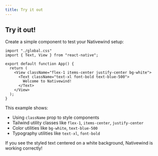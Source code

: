 ```yaml
---
title: Try it out
---
```


## Try it out!

Create a simple component to test your Nativewind setup:

```tsx title="App.tsx"
import "./global.css"
import { Text, View } from "react-native";

export default function App() {
  return (
    <View className="flex-1 items-center justify-center bg-white">
      <Text className="text-xl font-bold text-blue-500">
        Welcome to Nativewind!
      </Text>
    </View>
  );
}
```

This example shows:
- Using `className` prop to style components
- Tailwind utility classes like `flex-1`, `items-center`, `justify-center`
- Color utilities like `bg-white`, `text-blue-500`
- Typography utilities like `text-xl`, `font-bold`

If you see the styled text centered on a white background, Nativewind is working correctly! 